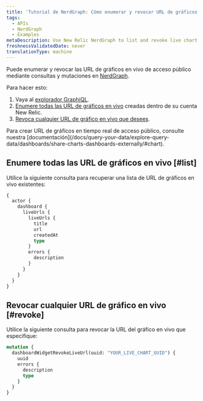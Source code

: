 ```yaml
---
title: 'Tutorial de NerdGraph: Cómo enumerar y revocar URL de gráficos compartidos públicos'
tags:
  - APIs
  - NerdGraph
  - Examples
metaDescription: Use New Relic NerdGraph to list and revoke live chart URLs
freshnessValidatedDate: never
translationType: machine
---
```


Puede enumerar y revocar las URL de gráficos en vivo de acceso público mediante consultas y mutaciones en [NerdGraph](/docs/apis/nerdgraph/get-started/introduction-new-relic-nerdgraph).

Para hacer esto:

1. Vaya al [explorador GraphiQL](https://api.newrelic.com/graphiql).
2. [Enumere todas las URL de gráficos en vivo](#list) creadas dentro de su cuenta New Relic.
3. [Revoca cualquier URL de gráfico en vivo que desees](#revoke).

<Callout variant="tip">
  Para crear URL de gráficos en tiempo real de acceso público, consulte nuestra [documentación](/docs/query-your-data/explore-query-data/dashboards/share-charts-dashboards-externally/#chart).
</Callout>

## Enumere todas las URL de gráficos en vivo [#list]

Utilice la siguiente consulta para recuperar una lista de URL de gráficos en vivo existentes:

```graphql
{
  actor {
    dashboard {
      liveUrls {
        liveUrls {
          title
          url
          createdAt
          type
        }
        errors {
          description
        }
      }
    }
  }
}
```

## Revocar cualquier URL de gráfico en vivo [#revoke]

Utilice la siguiente consulta para revocar la URL del gráfico en vivo que especifique:

```graphql
mutation {
  dashboardWidgetRevokeLiveUrl(uuid: "YOUR_LIVE_CHART_UUID") {
    uuid
    errors {
      description
      type
    }
  }
}
```